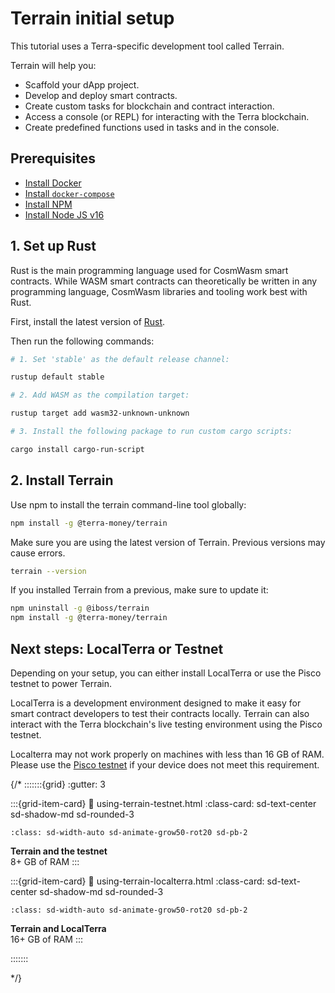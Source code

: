 
# Terrain initial setup

This tutorial uses a Terra-specific development tool called Terrain.

Terrain will help you:

- Scaffold your dApp project.
- Develop and deploy smart contracts.
- Create custom tasks for blockchain and contract interaction.
- Access a console (or REPL) for interacting with the Terra blockchain.
- Create predefined functions used in tasks and in the console.

## Prerequisites

- [Install Docker](https://www.docker.com/)
- [Install `docker-compose`](https://github.com/docker/compose)
- [Install NPM](https://www.npmjs.com/)
- [Install Node JS v16](https://nodejs.org/download/release/latest-v16.x/)

## 1. Set up Rust

Rust is the main programming language used for CosmWasm smart contracts. While WASM smart contracts can theoretically be written in any programming language, CosmWasm libraries and tooling work best with Rust.

First, install the latest version of [Rust](https://www.rust-lang.org/tools/install).

Then run the following commands:

```sh
# 1. Set 'stable' as the default release channel:

rustup default stable

# 2. Add WASM as the compilation target:

rustup target add wasm32-unknown-unknown

# 3. Install the following package to run custom cargo scripts:

cargo install cargo-run-script
```

## 2. Install Terrain

Use npm to install the terrain command-line tool globally:

```sh
npm install -g @terra-money/terrain
```


<Admonition type="caution" title="Check your Terrain version">

Make sure you are using the latest version of Terrain. Previous versions may cause errors. 

```sh
terrain --version
```

If you installed Terrain from a previous, make sure to update it: 

```sh
npm uninstall -g @iboss/terrain
npm install -g @terra-money/terrain
```

</Admonition>


## Next steps: LocalTerra or Testnet

Depending on your setup, you can either install LocalTerra or use the Pisco testnet to power Terrain.

LocalTerra is a development environment designed to make it easy for smart contract developers to test their contracts locally. Terrain can also interact with the Terra blockchain's live testing environment using the Pisco testnet.

<Admonition type="caution">

Localterra may not work properly on machines with less than 16 GB of RAM. Please use the [Pisco testnet](using-terrain-testnet.md) if your device does not meet this requirement.

</Admonition>

{/*
:::::::{grid}
:gutter: 3

:::{grid-item-card}
:link: using-terrain-testnet.html
:class-card: sd-text-center sd-shadow-md sd-rounded-3

```{image} /img/icon_node.svg
:class: sd-width-auto sd-animate-grow50-rot20 sd-pb-2
```

**Terrain and the testnet**  
8+ GB of RAM
:::

:::{grid-item-card}
:link: using-terrain-localterra.html
:class-card: sd-text-center sd-shadow-md sd-rounded-3

```{image} /img/LocalTerra.svg
:class: sd-width-auto sd-animate-grow50-rot20 sd-pb-2
```

**Terrain and LocalTerra**  
16+ GB of RAM
:::

:::::::

*/}
